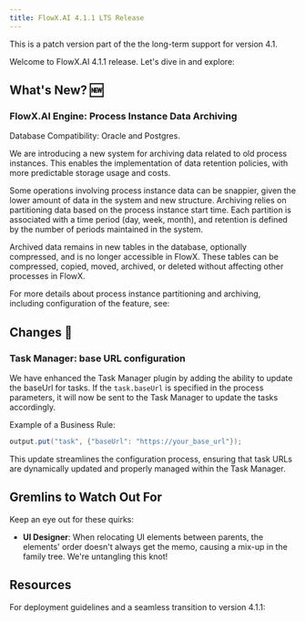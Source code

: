 ```yaml
---
title: FlowX.AI 4.1.1 LTS Release
---
```


<Info>
This is a patch version part of the the long-term support for version 4.1.
</Info>

Welcome to FlowX.AI 4.1.1 release. Let's dive in and explore:

## **What's New?** 🆕

### FlowX.AI Engine: Process Instance Data Archiving

<Info>
Database Compatibility: Oracle and Postgres.
</Info>


We are introducing a new system for archiving data related to old process instances. This enables the implementation of data retention policies, with more predictable storage usage and costs. 

<Tip>
Some operations involving process instance data can be snappier, given the lower amount of data in the system and new structure. Archiving relies on partitioning data based on the process instance start time. Each partition is associated with a time period (day, week, month), and retention is defined by the number of periods maintained in the system.
</Tip>

Archived data remains in new tables in the database, optionally compressed, and is no longer accessible in FlowX. These tables can be compressed, copied, moved, archived, or deleted without affecting other processes in FlowX.

For more details about process instance partitioning and archiving, including configuration of the feature, see:

<Card title ="Process instance data archiving and partitioning" href= "../../4.0/setup-guides/flowx-engine-setup-guide/process-instance-data-archiving">
</Card>

## **Changes**  🔧

### Task Manager: base URL configuration

We have enhanced the Task Manager plugin by adding the ability to update the baseUrl for tasks. If the `task.baseUrl` is specified in the process parameters, it will now be sent to the Task Manager to update the tasks accordingly.

Example of a Business Rule:

```java
output.put("task", {"baseUrl": "https://your_base_url"});
```
This update streamlines the configuration process, ensuring that task URLs are dynamically updated and properly managed within the Task Manager.

<Card title ="View the application" href="../../4.0/docs/platform-deep-dive/plugins/custom-plugins/task-management/task-management-overview#viewing-the-application">
</Card>


## Gremlins to Watch Out For

Keep an eye out for these quirks:

- **UI Designer**: When relocating UI elements between parents, the elements' order doesn't always get the memo, causing a mix-up in the family tree. We're untangling this knot! 

## Resources

For deployment guidelines and a seamless transition to version 4.1.1: 

<CardGroup>
<Card title="Deployment guidelines v4.1.1" href="./deployment-guidelines-v4.1.1" icon ="file">
</Card>

<Card title="Migrating from previous versions" href="./migrating-from-previous-to-v4.1.1" icon ="file">
</Card>

</CardGroup>
